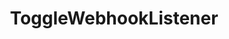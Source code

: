 ---
title: ToggleWebhookListener
openapi: ../indexer.json post /rpc/Indexer/ToggleWebhookListener
---